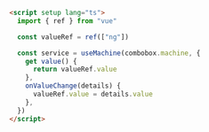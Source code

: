 ```html
<script setup lang="ts">
  import { ref } from "vue"

  const valueRef = ref(["ng"])

  const service = useMachine(combobox.machine, {
    get value() {
      return valueRef.value
    },
    onValueChange(details) {
      valueRef.value = details.value
    },
  })
</script>
```
